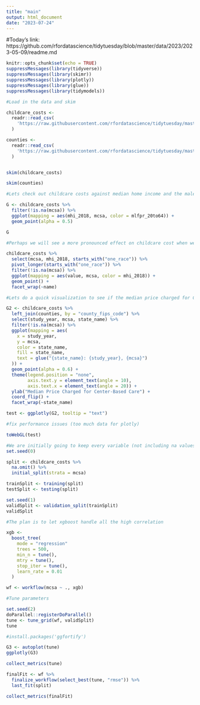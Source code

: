 ```yaml
---
title: "main"
output: html_document
date: "2023-07-24"
---
```


#Today's link: https://github.com/rfordatascience/tidytuesday/blob/master/data/2023/2023-05-09/readme.md

```r
knitr::opts_chunk$set(echo = TRUE)
suppressMessages(library(tidyverse))
suppressMessages(library(skimr))
suppressMessages(library(plotly))
suppressMessages(library(glue))
suppressMessages(library(tidymodels))
```

```r
#Load in the data and skim

childcare_costs <-
  readr::read_csv(
    'https://raw.githubusercontent.com/rfordatascience/tidytuesday/master/data/2023/2023-05-09/childcare_costs.csv'
  )

counties <-
  readr::read_csv(
    'https://raw.githubusercontent.com/rfordatascience/tidytuesday/master/data/2023/2023-05-09/counties.csv'
  )


skim(childcare_costs)

skim(counties)
```

```r
#Lets check out childcare costs against median home income and the male labor force

G <- childcare_costs %>%
  filter(!is.na(mcsa)) %>%
  ggplot(mapping = aes(mhi_2018, mcsa, color = mlfpr_20to64)) +
  geom_point(alpha = 0.5)

G
```

```r
#Perhaps we will see a more pronounced effect on childcare cost when we factor in race

childcare_costs %>%
  select(mcsa, mhi_2018, starts_with("one_race")) %>%
  pivot_longer(starts_with("one_race")) %>%
  filter(!is.na(mcsa)) %>%
  ggplot(mapping = aes(value, mcsa, color = mhi_2018)) +
  geom_point() +
  facet_wrap(~name)

```

```r
#Lets do a quick visualization to see if the median price charged for Center-Based Care has changed over the years or by state

G2 <- childcare_costs %>%
  left_join(counties, by = "county_fips_code") %>%
  select(study_year, mcsa, state_name) %>%
  filter(!is.na(mcsa)) %>%
  ggplot(mapping = aes(
    x = study_year,
    y = mcsa,
    color = state_name,
    fill = state_name,
    text = glue("{state_name}: {study_year}, {mcsa}")
  )) +
  geom_point(alpha = 0.6) +
  theme(legend.position = "none",
        axis.text.y = element_text(angle = 10),
        axis.text.x = element_text(angle = 20)) +
  ylab("Median Price Charged for Center-Based Care") +
  coord_flip() +
  facet_wrap(~state_name)

test <- ggplotly(G2, tooltip = "text")

#fix performance issues (too much data for plotly)

toWebGL(test)
```

```r
#We are initially going to keep every variable (not including na values)
set.seed(0)

split <- childcare_costs %>%
  na.omit() %>%
  initial_split(strata = mcsa)

trainSplit <- training(split)  
testSplit <- testing(split)

set.seed(1)
validSplit <- validation_split(trainSplit)
validSplit

```

```r
#The plan is to let xgboost handle all the high correlation

xgb <-
  boost_tree(
    mode = "regression"
    trees = 500,
    min_n = tune(),
    mtry = tune(),
    stop_iter = tune(),
    learn_rate = 0.01
  ) 

wf <- workflow(mcsa ~ ., xgb)

#Tune parameters

set.seed(2)
doParallel::registerDoParallel()
tune <- tune_grid(wf, validSplit)
tune
```
```r
#install.packages('ggfortify')

G3 <- autoplot(tune)
ggplotly(G3)

collect_metrics(tune)

finalFit <- wf %>%
  finalize_workflow(select_best(tune, "rmse")) %>%
  last_fit(split)

collect_metrics(finalFit)
```


